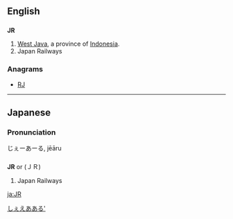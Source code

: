 ==English==

==={{abbreviation}}===
'''JR'''

# [[West Java]], a province of [[Indonesia]].
# Japan Railways

===Anagrams===
* [[RJ#English|RJ]]

----

==Japanese==

===Pronunciation===
じぇーあーる, jēāru

==={{abbreviation|ja}}===
'''JR''' or (ＪＲ)

# Japan Railways

[[Category:Japanese nouns|しぇえあある']]

[[ja:JR]]